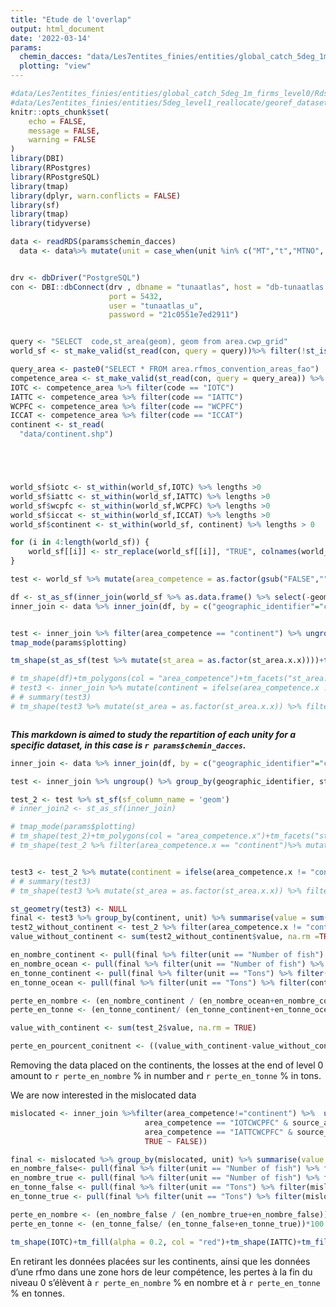```yaml
---
title: "Etude de l'overlap"
output: html_document
date: '2022-03-14'
params:
  chemin_dacces: "data/Les7entites_finies/entities/global_catch_5deg_1m_firms_level0/Rds/georef_dataset_level0_step11global_catch_5deg_1m_firms_level0.rds"
  plotting: "view"
---
```


```r
#data/Les7entites_finies/entities/global_catch_5deg_1m_firms_level0/Rds/georef_dataset_level0_step11global_catch_5deg_1m_firms_level0.rds"
#data/Les7entites_finies/entities/5deg_level1_reallocate/georef_dataset_step5.rds"
knitr::opts_chunk$set(
	echo = FALSE,
	message = FALSE,
	warning = FALSE
)
library(DBI)
library(RPostgres)
library(RPostgreSQL)
library(tmap)
library(dplyr, warn.conflicts = FALSE)
library(sf)
library(tmap)
library(tidyverse)

```


```r

data <- readRDS(params$chemin_dacces)
  data <- data%>% mutate(unit = case_when(unit %in% c("MT","t","MTNO", "Tons")~ "Tons", unit %in% c("no", "NOMT", "Number of fish")~"Number of fish"))


drv <- dbDriver("PostgreSQL")      
con <- DBI::dbConnect(drv , dbname = "tunaatlas", host = "db-tunaatlas.d4science.org", 
                      port = 5432,
                      user = "tunaatlas_u",
                      password = "21c0551e7ed2911")


query <- "SELECT  code,st_area(geom), geom from area.cwp_grid"
world_sf <- st_make_valid(st_read(con, query = query))%>% filter(!st_is_empty(.))

query_area <- paste0("SELECT * FROM area.rfmos_convention_areas_fao")
competence_area <- st_make_valid(st_read(con, query = query_area)) %>% filter(!st_is_empty(.))
IOTC <- competence_area %>% filter(code == "IOTC")
IATTC <- competence_area %>% filter(code == "IATTC")
WCPFC <- competence_area %>% filter(code == "WCPFC")
ICCAT <- competence_area %>% filter(code == "ICCAT")
continent <- st_read(
  "data/continent.shp")





world_sf$iotc <- st_within(world_sf,IOTC) %>% lengths >0
world_sf$iattc <- st_within(world_sf,IATTC) %>% lengths >0
world_sf$wcpfc <- st_within(world_sf,WCPFC) %>% lengths >0
world_sf$iccat <- st_within(world_sf,ICCAT) %>% lengths >0
world_sf$continent <- st_within(world_sf, continent) %>% lengths > 0

for (i in 4:length(world_sf)) {
    world_sf[[i]] <- str_replace(world_sf[[i]], "TRUE", colnames(world_sf)[i])
}

test <- world_sf %>% mutate(area_competence = as.factor(gsub("FALSE","",paste0(iotc, iattc, wcpfc, iccat, continent))))

df <- st_as_sf(inner_join(world_sf %>% as.data.frame() %>% select(-geom), test ,by = "code"))
inner_join <- data %>% inner_join(df, by = c("geographic_identifier"="code"))


test <- inner_join %>% filter(area_competence == "continent") %>% ungroup() %>% group_by(geographic_identifier, st_area.x, unit, source_authority) %>% summarise(value= sum(value, na.rm = TRUE))%>% distinct() %>% inner_join(df, by = c("geographic_identifier"="code")) %>% select(geographic_identifier, st_area.x.x, value, geom, unit, source_authority)
tmap_mode(params$plotting)

tm_shape(st_as_sf(test %>% mutate(st_area = as.factor(st_area.x.x))))+tm_fill("value")+tm_facets(by=c("st_area","unit"))+tm_text("source_authority")+tm_shape(continent)+tm_borders()

# tm_shape(df)+tm_polygons(col = "area_competence")+tm_facets("st_area.x")
# test3 <- inner_join %>% mutate(continent = ifelse(area_competence.x != "continent", "ocean", "continent"))
# # summary(test3)
# tm_shape(test3 %>% mutate(st_area = as.factor(st_area.x.x)) %>% filter(continent == "continent"))+tm_polygons(col = "value")+tm_facets("st_area")+tm_shape(continent)+tm_borders()



```

***This markdown is aimed to study the repartition of each unity for a specific dataset, in this case is `r params$chemin_dacces`.***

```r

inner_join <- data %>% inner_join(df, by = c("geographic_identifier"="code"))

test <- inner_join %>% ungroup() %>% group_by(geographic_identifier, st_area.x, area_competence, unit) %>% summarise(value= sum(value, na.rm = TRUE))%>% distinct() %>% inner_join(df, by = c("geographic_identifier"="code")) %>% select(geographic_identifier, st_area.x.x, area_competence.x, value, geom, unit)

test_2 <- test %>% st_sf(sf_column_name = 'geom')
# inner_join2 <- st_as_sf(inner_join)

# tmap_mode(params$plotting)
# tm_shape(test_2)+tm_polygons(col = "area_competence.x")+tm_facets("st_area.x.x")
# tm_shape(test_2 %>% filter(area_competence.x == "continent")%>% mutate(st_area = as.factor(st_area.x.x)))+tm_polygons(col = "value")+tm_shape(continent)+tm_borders()


test3 <- test_2 %>% mutate(continent = ifelse(area_competence.x != "continent", "ocean", "continent"))
# # summary(test3)
# tm_shape(test3 %>% mutate(st_area = as.factor(st_area.x.x)) %>% filter(continent == "continent"))


```


```r
st_geometry(test3) <- NULL
final <- test3 %>% group_by(continent, unit) %>% summarise(value = sum(value))
test2_without_continent <- test_2 %>% filter(area_competence.x != "continent")
value_without_continent <- sum(test2_without_continent$value, na.rm =TRUE)

en_nombre_continent <- pull(final %>% filter(unit == "Number of fish") %>% filter(continent == "continent"))
en_nombre_ocean <- pull(final %>% filter(unit == "Number of fish") %>% filter(continent == "ocean"))
en_tonne_continent <- pull(final %>% filter(unit == "Tons") %>% filter(continent == "continent"))
en_tonne_ocean <- pull(final %>% filter(unit == "Tons") %>% filter(continent == "ocean"))

perte_en_nombre <- (en_nombre_continent / (en_nombre_ocean+en_nombre_continent))*100
perte_en_tonne <- (en_tonne_continent/ (en_tonne_continent+en_tonne_ocean))*100

value_with_continent <- sum(test_2$value, na.rm = TRUE)

perte_en_pourcent_conitnent <- ((value_with_continent-value_without_continent)/value_with_continent)*100
```

Removing the data placed on the continents, the losses at the end of level 0 amount to `r perte_en_nombre` % in number and `r perte_en_tonne` % in tons. 

We are now interested in the mislocated data

```r

mislocated <- inner_join %>%filter(area_competence!="continent") %>%  ungroup() %>% select(area_competence, source_authority, value, unit, geom) %>% mutate(area_competence = toupper(area_competence)) %>%  mutate(mislocated = case_when(area_competence%in%c("IATTC", "ICCAT", "IOTC", "WCPFC") & area_competence == source_authority ~ TRUE,
                              area_competence == "IOTCWCPFC" & source_authority %in% c("IOTC", "WCPFC")  ~ TRUE,
                              area_competence == "IATTCWCPFC" & source_authority %in% c("IATTC", "WCPFC")  ~ TRUE, tolower(area_competence) == area_competence ~ TRUE, 
                              TRUE ~ FALSE))

final <- mislocated %>% group_by(mislocated, unit) %>% summarise(value = sum(value))
en_nombre_false<- pull(final %>% filter(unit == "Number of fish") %>% filter(mislocated == FALSE))
en_nombre_true <- pull(final %>% filter(unit == "Number of fish") %>% filter(mislocated == TRUE))
en_tonne_false <- pull(final %>% filter(unit == "Tons") %>% filter(mislocated == FALSE))
en_tonne_true <- pull(final %>% filter(unit == "Tons") %>% filter(mislocated == TRUE))

perte_en_nombre <- (en_nombre_false / (en_nombre_true+en_nombre_false))*100
perte_en_tonne <- (en_tonne_false/ (en_tonne_false+en_tonne_true))*100


```

```r
tm_shape(IOTC)+tm_fill(alpha = 0.2, col = "red")+tm_shape(IATTC)+tm_fill(alpha = 0.2, col = "yellow")+tm_shape(ICCAT)+tm_fill(alpha = 0.2, col = "purple")+tm_shape(WCPFC)+tm_fill(alpha = 0.2, col = "skyblue")+tm_shape(st_as_sf(mislocated %>% filter(mislocated ==FALSE) %>% filter(source_authority!="CCSBT")))+tm_polygons(col = "source_authority")
```

En retirant les données placées sur les continents, ainsi que les données d'une rfmo dans une zone hors de leur compétence, les pertes à la fin du niveau 0 s'élèvent à `r perte_en_nombre` % en nombre et à `r perte_en_tonne` % en tonnes. 
